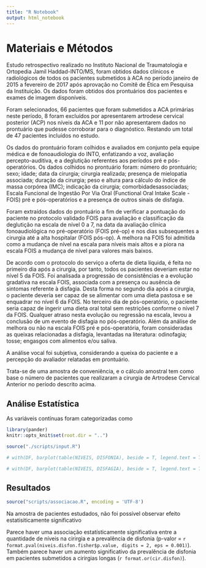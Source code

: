 ```yaml
---
title: "R Notebook"
output: html_notebook
---
```


# Materiais e Métodos

Estudo retrospectivo realizado no Instituto Nacional de Traumatologia e Ortopedia Jamil Haddad-INTO/MS, foram obtidos dados clínicos e radiológicos de todos os pacientes submetidos à ACA no período janeiro de 2015 a fevereiro de 2017 após aprovação no Comitê de Ética em Pesquisa da Instituição.
Os dados foram obtidos dos prontuários dos pacientes e exames de imagem disponíveis.

Foram selecionados, 66 pacientes que foram submetidos a ACA primárias neste período, 8 foram excluídos por apresentarem artrodese cervical posterior (ACP) nos níveis da ACA e 11 por não apresentarem dados no prontuário que pudesse corroborar para o diagnóstico.
Restando um total de 47 pacientes incluídos no estudo.

Os dados do prontuário foram colhidos e avaliados em conjunto pela equipe médica e de fonoaudiologia do INTO, enfatizando a voz, avaliação percepto-auditiva, e a deglutição referentes aos períodos pré e pós-operatórios.
Os dados colhidos no prontuário foram: número do prontuário; sexo; idade; data da cirurgia; cirurgia realizada; presença de mielopatia associada; duração da cirurgia; peso e altura para cálculo do índice de massa corpórea (IMC); indicação da cirurgia; comorbidadesassociadas; Escala Funcional de Ingestão Por Via Oral (Functional Oral Intake Scale - FOIS) pré e pós-operatórios e a presença de outros sinais de disfagia.

Foram extraídos dados do prontuário a fim de verificar a pontuação do paciente no protocolo validado FOIS para avaliação e classificação da deglutição na escala de nível 0 a 7, na data da avaliação clínica fonoaudiológica no pré-operatório (FOIS pré-op) e nos dias subsequentes a cirurgia até a alta hospitalar (FOIS pós-op).
A melhora na FOIS foi admitida como a mudança de nível na escala para níveis mais altos e a piora na escala FOIS a mudança de nível para valores mais baixos.

De acordo com o protocolo do serviço a oferta de dieta líquida, é feita no primeiro dia após a cirurgia, por tanto, todos os pacientes deveriam estar no nível 5 da FOIS.
Foi analisada a progressão de consistências e a evolução gradativa na escala FOIS, associada com a presença ou ausência de sintomas referente à disfagia.
Desta forma no segundo dia após a cirurgia, o paciente deveria ser capaz de se alimentar com uma dieta pastosa e se enquadrar no nível 6 da FOIS.
No terceiro dia de pós-operatório, o paciente seria capaz de ingerir uma dieta oral total sem restrições conforme o nível 7 da FOIS.
Qualquer atraso nesta evolução ou regressão na escala, levou a conclusão de um evento de disfagia no pós-operatório.
Além da análise de melhora ou não na escala FOIS pré e pós-operatória, foram consideradas as queixas relacionadas a disfagia, levantadas na literatura: odinofagia; tosse; engasgos com alimentos e/ou saliva. 

A análise vocal foi subjetiva, considerando a queixa do paciente e a percepção do avaliador relatadas em prontuário.

Trata-se de uma amostra de conveniência, e o cálculo amostral tem como base o número de pacientes que realizaram a cirurgia de Artrodese Cervical Anterior no período descrito acima.

## Análise Estatística

As variáveis contínuas foram categorizadas como 

```r
library(pander)
knitr::opts_knit$set(root.dir = "..")
```

```r
source("./scripts/input.R")

```


```r
# with(DF, barplot(table(NIVEIS, DISFONIA), beside = T, legend.text = T, main = "DISFONIA"))
```

```r
# with(DF, barplot(table(NIVEIS, DISFAGIA), beside = T, legend.text = T, main = "DISFAGIA"))
```

## Resultados

```r
source("scripts/associacao.R", encoding = 'UTF-8')
```

Na amostra de pacientes estudados, não foi possível observar efeito estatisiticamente significativo

Parece haver uma associação estatísticamente significativa entre a quantidade de níveis na cirirgia e a prevalência de disfonia (p-valor = `r format.pval(niveis.disfon.fisher$p.value, digits = 2, eps = 0.001)`).
Também parece haver um aumento significativo da prevalência de disfonia em pacientes submetidos a cirirgias longas (`r format.or(cir.disfon)`).
